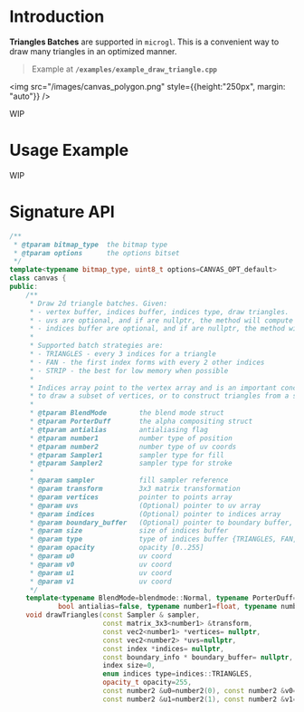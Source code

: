 # Introduction

**Triangles Batches** are supported in `microgl`. This is a convenient way to draw
many triangles in an optimized manner.

> Example at **`/examples/example_draw_triangle.cpp`**

<img src="/images/canvas_polygon.png" style={{height:"250px", margin: "auto"}} />

WIP

# Usage Example

WIP

# Signature API

```cpp
/**
 * @tparam bitmap_type  the bitmap type
 * @tparam options      the options bitset
 */
template<typename bitmap_type, uint8_t options=CANVAS_OPT_default>
class canvas {
public:
    /**
     * Draw 2d triangle batches. Given:
     * - vertex buffer, indices buffer, indices type, draw triangles.
     * - uvs are optional, and if are nullptr, the method will compute them alone.
     * - indices buffer are optional, and if are nullptr, the method will use vertex buffer as is.
     *
     * Supported batch strategies are:
     * - TRIANGLES - every 3 indices for a triangle
     * - FAN - the first index forms with every 2 other indices
     * - STRIP - the best for low memory when possible
     *
     * Indices array point to the vertex array and is an important concept, when you want
     * to draw a subset of vertices, or to construct triangles from a set of vertices
     *
     * @tparam BlendMode        the blend mode struct
     * @tparam PorterDuff       the alpha compositing struct
     * @tparam antialias        antialiasing flag
     * @tparam number1          number type of position
     * @tparam number2          number type of uv coords
     * @tparam Sampler1         sampler type for fill
     * @tparam Sampler2         sampler type for stroke
     *
     * @param sampler           fill sampler reference
     * @param transform         3x3 matrix transformation
     * @param vertices          pointer to points array
     * @param uvs               (Optional) pointer to uv array
     * @param indices           (Optional) pointer to indices array
     * @param boundary_buffer   (Optional) pointer to boundary buffer, used in quick anti-aliasing
     * @param size              size of indices buffer
     * @param type              type of indices buffer {TRIANGLES, FAN, TRIANGLES_STRIP}
     * @param opacity           opacity [0..255]
     * @param u0                uv coord
     * @param v0                uv coord
     * @param u1                uv coord
     * @param v1                uv coord
     */
    template<typename BlendMode=blendmode::Normal, typename PorterDuff=porterduff::FastSourceOverOnOpaque,
            bool antialias=false, typename number1=float, typename number2=float, typename Sampler>
    void drawTriangles(const Sampler & sampler,
                       const matrix_3x3<number1> &transform,
                       const vec2<number1> *vertices= nullptr,
                       const vec2<number2> *uvs=nullptr,
                       const index *indices= nullptr,
                       const boundary_info * boundary_buffer= nullptr,
                       index size=0,
                       enum indices type=indices::TRIANGLES,
                       opacity_t opacity=255,
                       const number2 &u0=number2(0), const number2 &v0=number2(1),
                       const number2 &u1=number2(1), const number2 &v1=number2(0));

```

